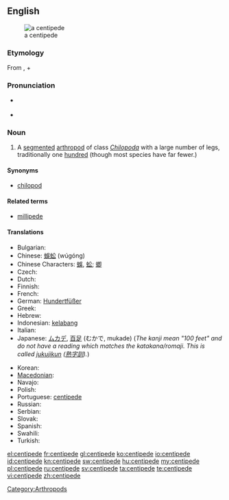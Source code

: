 {{wikipedia}}
==English==
[[Image:Chilopod_%28Marshal_Hedin%29.jpg|thumb|right|a centipede]]

===Etymology===
From {{etyl|la}} {{term|centi-||hundred|lang=la}}, + {{term|-pede||feet|lang=la}}

===Pronunciation===
* {{a|UK}} {{IPA|/ˈʃɛnt.ɪ.pid/}} {{SAMPA|/"SEnt.I.pid/}}
* {{hyphenation|cen-ti-pede|sen'tah-peed}}

===Noun===
{{en-noun}}

# A [[segmented]] [[arthropod]] of class ''[[Chilopoda]]'' with a large number of legs, traditionally one [[hundred]] (though most species have far fewer.)

====Synonyms====
* [[chilopod]]

====Related terms====
* [[millipede]]

====Translations====
{{trans-top|A segmented arthropod of class Chilopoda}}
* Bulgarian: {{t|bg|стоножка|f}}
* Chinese: [[蜈蚣]] (wúgóng)
* Chinese Characters: [[蜈]], [[蚣]]; [[蝍]]
* Czech: {{t-|cs|stonožka|f}}
* Dutch: {{t+|nl|duizendpoot|m}}
* Finnish: {{t-|fi|juoksujalkainen}}
* French: {{t+|fr|centipède|m}}
* German: [[Hundertfüßer]] {{m}}
* Greek: {{t+|el|σαρανταποδαρούσα|f}}
* Hebrew: {{t+|he|נדל|m}}
* Indonesian: [[kelabang]]
* Italian: {{t-|it|centopiedi|m}}
* Japanese: [[ムカデ]], [[百足]] (むかで, mukade) (''The kanji mean "100 feet" and do not have a reading which matches the katakana/romaji. This is called [[w: ateji|jukujikun]] ([[熟字訓]]).'')
{{trans-mid}}
* Korean: {{t+|ko|지네|sc=Hang}}
* [[Macedonian]]: {{t|mk|стоногалка|f|tr=stonógalka}}
* Navajo: {{tø|nv|jááłánii}}
* Polish: {{t+|pl|stonoga|f}}
* Portuguese: [[centípede]] {{m}}
* Russian: {{t|ru|сороконожка|f|tr=sorokonóžka}}
* Serbian: {{t-|sr|stonoga|f}}
* Slovak: {{t-|sk|stonožka|f}}
* Spanish: {{t-|es|ciempiés|m}}
* Swahili: {{t+|sw|tandu|xs=Swahili}}
* Turkish: {{t+|tr|kırkayak}}
{{trans-bottom}}

[[Category:Arthropods]]

[[el:centipede]]
[[fr:centipede]]
[[gl:centipede]]
[[ko:centipede]]
[[io:centipede]]
[[id:centipede]]
[[kn:centipede]]
[[sw:centipede]]
[[hu:centipede]]
[[my:centipede]]
[[pl:centipede]]
[[ru:centipede]]
[[sv:centipede]]
[[ta:centipede]]
[[te:centipede]]
[[vi:centipede]]
[[zh:centipede]]